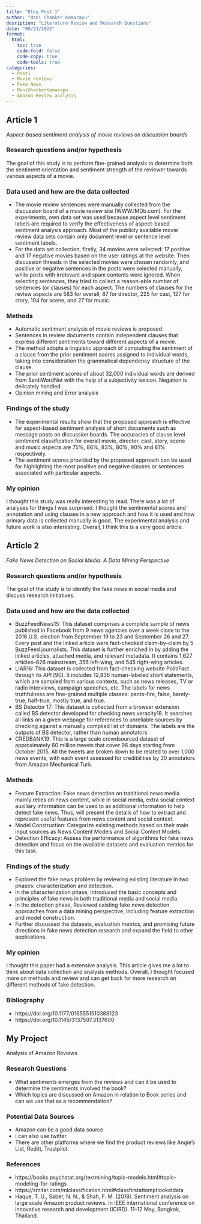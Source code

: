 ```yaml
---
title: "Blog Post 1"
author: "Mani Shanker Kamarapu"
desription: "Literature Review and Research Questions"
date: "09/23/2022"
format:
  html:
    toc: true
    code-fold: false
    code-copy: true
    code-tools: true
categories:
  - Post1
  - Movie reviews
  - Fake News
  - ManiShankerKamarapu
  - Amazon Review analysis
---
```


## Article 1

*Aspect-based sentiment analysis of movie reviews on discussion boards*

### Research questions and/or hypothesis

The goal of this study is to perform fine-grained analysis to determine both the sentiment orientation and sentiment strength of the reviewer towards various aspects of a movie.

### Data used and how are the data collected

-   The movie review sentences were manually collected from the discussion board of a movie review site (WWW.IMDb.com). For the experiments, own data set was used because aspect level sentiment labels are required to verify the effectiveness of aspect-based sentiment analysis approach. Most of the publicly available movie review data sets contain only document level or sentence level sentiment labels.
-   For the data set collection, firstly, 34 movies were selected: 17 positive and 17 negative movies based on the user ratings at the website. Then discussion threads in the selected movies were chosen randomly, and positive or negative sentences in the posts were selected manually, while posts with irrelevant and spam contents were ignored. When selecting sentences, they tried to collect a reason-able number of sentences (or clauses) for each aspect. The numbers of clauses for the review aspects are 583 for overall, 87 for director, 225 for cast, 127 for story, 104 for scene, and 27 for music.

### Methods

-   Automatic sentiment analysis of movie reviews is proposed.
-   Sentences in review documents contain independent clauses that express different sentiments toward different aspects of a movie.
-   The method adopts a linguistic approach of computing the sentiment of a clause from the prior sentiment scores assigned to individual words, taking into consideration the grammatical dependency structure of the clause.
-   The prior sentiment scores of about 32,000 individual words are derived from SentiWordNet with the help of a subjectivity lexicon. Negation is delicately handled.
-   Opinion mining and Error analysis

### Findings of the study

-   The experimental results show that the proposed approach is effective for aspect-based sentiment analysis of short documents such as message posts on discussion boards. The accuracies of clause level sentiment classification for overall movie, director, cast, story, scene and music aspects are 75%, 86%, 83%, 80%, 90% and 81% respectively.
-   The sentiment scores provided by the proposed approach can be used for highlighting the most positive and negative clauses or sentences associated with particular aspects.

### My opinion

I thought this study was really interesting to read. There was a lot of analyses for things I was surprised. I thought the sentimental scores and annotation and using clauses in a new approach and how it is used and how primary data is collected manually is good. The experimental analysis and future work is also interesting. Overall, I think this is a very good article.

## Article 2

*Fake News Detection on Social Media: A Data Mining Perspective*

### Research questions and/or hypothesis

The goal of the study is to identify the fake news in social media and discuss research initiatives.

### Data used and how are the data collected

-   BuzzFeedNews15: This dataset comprises a complete sample of news published in Facebook from 9 news agencies over a week close to the 2016 U.S. election from September 19 to 23 and September 26 and 27. Every post and the linked article were fact-checked claim-by-claim by 5 BuzzFeed journalists. This dataset is further enriched in by adding the linked articles, attached media, and relevant metadata. It contains 1,627 articles--826 mainstream, 356 left-wing, and 545 right-wing articles.
-   LIAR16: This dataset is collected from fact-checking website PolitiFact through its API \[90\]. It includes 12,836 human-labeled short statements, which are sampled from various contexts, such as news releases, TV or radio interviews, campaign speeches, etc. The labels for news truthfulness are fine-grained multiple classes: pants-fire, false, barely-true, half-true, mostly true, and true.
-   BS Detector 17: This dataset is collected from a browser extension called BS detector developed for checking news veracity18. It searches all links on a given webpage for references to unreliable sources by checking against a manually complied list of domains. The labels are the outputs of BS detector, rather than human annotators.
-   CREDBANK19: This is a large scale crowdsourced dataset of approximately 60 million tweets that cover 96 days starting from October 2015. All the tweets are broken down to be related to over 1,000 news events, with each event assessed for credibilities by 30 annotators from Amazon Mechanical Turk.

### Methods

-   Feature Extraction: Fake news detection on traditional news media mainly relies on news content, while in social media, extra social context auxiliary information can be used to as additional information to help detect fake news. Thus, will present the details of how to extract and represent useful features from news content and social context.
-   Model Construction: Categorize existing methods based on their main input sources as News Content Models and Social Context Models.
-   Detection Efficacy: Assess the performance of algorithms for fake news detection and focus on the available datasets and evaluation metrics for this task.

### Findings of the study

-   Explored the fake news problem by reviewing existing literature in two phases: characterization and detection.
-   In the characterization phase, Introduced the basic concepts and principles of fake news in both traditional media and social media.
-   In the detection phase, Reviewed existing fake news detection approaches from a data mining perspective, including feature extraction and model construction.
-   Further discussed the datasets, evaluation metrics, and promising future directions in fake news detection research and expand the field to other applications.

### My opinion

I thought this paper had a extensive analysis. This article gives me a lot to think about data collection and analysis methods. Overall, I thought focused more on methods and review and can get back for more research on different methods of fake detection.

### Bibliography

-   https://doi.org/10.1177/0165551510388123
-   https://doi.org/10.1145/3137597.3137600

## My Project

Analysis of Amazon Reviews

### Research Questions

- What sentiments emerges from the reviews and can it be used to determine the sentiments involved the book? 
- Which topics are discussed on Amazon in relation to Book series and can we use that as a recommendation?

### Potential Data Sources

- Amazon can be a good data source
- I can also use twitter 
- There are other platforms where we find the product reviews like Angie’s List, Reditt, Trustpilot.

### References

-   https://books.psychstat.org/textmining/topic-models.html#topic-modeling-for-ratings
-   https://smltar.com/mlclassification.html#classfirstattemptlookatdata
-   Haque, T. U., Saber, N. N., & Shah, F. M. (2018). Sentiment analysis on large scale Amazon product reviews. In IEEE international conference on innovative research and development (ICIRD). 11--12 May, Bangkok, Thailand.
